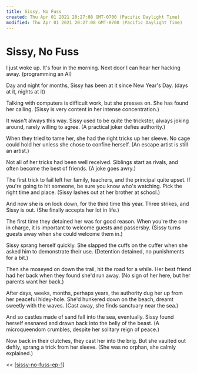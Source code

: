 ```yaml
---
title: Sissy, No Fuss
created: Thu Apr 01 2021 20:27:08 GMT-0700 (Pacific Daylight Time)
modified: Thu Apr 01 2021 20:27:08 GMT-0700 (Pacific Daylight Time)
---
```

# Sissy, No Fuss

I just woke up. It's four in the morning. Next door I can hear her hacking away. (programming an AI)

Day and night for months, Sissy has been at it since New Year's Day. (days at it, nights at it)

Talking with computers is difficult work, but she presses on. She has found her calling. (Sissy is very content in her intense concentration.)

It wasn't always this way. Sissy used to be quite the trickster, always joking around, rarely willing to agree. (A practical joker defies authority.)

When they tried to tame her, she had the right tricks up her sleeve. No cage could hold her unless she chose to confine herself. (An escape artist is still an artist.)

Not all of her tricks had been well received. Siblings start as rivals, and often become the best of friends. (A joke goes awry.)

The first trick to fail left her family, teachers, and the principal quite upset. If you're going to hit someone, be sure you know who's watching. Pick the right time and place. (Sissy lashes out at her brother at school.)

And now she is on lock down, for the third time this year. Three strikes, and Sissy is out. (She finally accepts her lot in life.)

The first time they detained her was for good reason. When you're the one in charge, it is important to welcome guests and passersby. (Sissy turns guests away when she could welcome them in.)

Sissy sprang herself quickly. She slapped the cuffs on the cuffer when she asked him to demonstrate their use. (Detention detained, no punishments for a bit.)

Then she moseyed on down the trail, hit the road for a while. Her best friend had her back when they found she'd run away. (No sign of her here, but her parents want her back.)

After days, weeks, months, perhaps years, the authority dug her up from her peaceful hidey-hole. She'd hunkered down on the beach, dreamt sweetly with the waves. (Cast away, she finds sanctuary near the sea.)

And so castles made of sand fall into the sea, eventually. Sissy found herself ensnared and drawn back into the belly of the beast. (A microqueendom crumbles, despite her solitary reign of peace.)

Now back in their clutches, they cast her into the brig. But she vaulted out deftly, sprang a trick from her sleeve. (She was no orphan, she calmly explained.)

<< [[sissy-no-fuss-ep-1]]

[//begin]: # 'Autogenerated link references for markdown compatibility'
[sissy-no-fuss-ep-1]: sissy-no-fuss-ep-1 'Sissy Nofuss'
[//end]: # 'Autogenerated link references'

